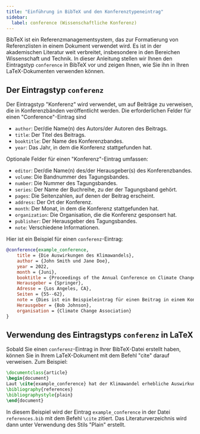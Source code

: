 ```yaml
---
title: "Einführung in BibTeX und den Konferenztypeneintrag"
sidebar:
  label: conference (Wissenschaftliche Konferenz)
---
```



BibTeX ist ein Referenzmanagementsystem, das zur Formatierung von Referenzlisten in einem Dokument verwendet wird. Es ist in der akademischen Literatur weit verbreitet, insbesondere in den Bereichen Wissenschaft und Technik. In dieser Anleitung stellen wir Ihnen den Eintragstyp `conference` in BibTeX vor und zeigen Ihnen, wie Sie ihn in Ihren LaTeX-Dokumenten verwenden können.
<CiteDrive/>

## Der Eintragstyp `conferenz`

Der Eintragstyp "Konferenz" wird verwendet, um auf Beiträge zu verweisen, die in Konferenzbänden veröffentlicht werden. Die erforderlichen Felder für einen "Conference"-Eintrag sind

- `author`: Der/die Name(n) des Autors/der Autoren des Beitrags.
- `title`: Der Titel des Beitrags.
- `booktitle`: Der Name des Konferenzbandes.
- `year`: Das Jahr, in dem die Konferenz stattgefunden hat.

Optionale Felder für einen "Konferenz"-Eintrag umfassen:

- `editor`: Der/die Name(n) des/der Herausgeber(s) des Konferenzbandes.
- `volume`: Die Bandnummer des Tagungsbandes.
- `number`: Die Nummer des Tagungsbandes.
- `series`: Der Name der Buchreihe, zu der der Tagungsband gehört.
- `pages`: Die Seitenzahlen, auf denen der Beitrag erscheint.
- `address`: Der Ort der Konferenz.
- `month`: Der Monat, in dem die Konferenz stattgefunden hat.
- `organization`: Die Organisation, die die Konferenz gesponsert hat.
- `publisher`: Der Herausgeber des Tagungsbandes.
- `note`: Verschiedene Informationen.

Hier ist ein Beispiel für einen `conferenz`-Eintrag:

```bibtex
@conference{example_conference,
	title = {Die Auswirkungen des Klimawandels},
	author = {John Smith und Jane Doe},
	year = 2022,
	month = {Juni},
	booktitle = {Proceedings of the Annual Conference on Climate Change},
	Herausgeber = {Springer},
	Adresse = {Los Angeles, CA},
	Seiten = {55--62},
	note = {Dies ist ein Beispieleintrag für einen Beitrag in einem Konferenzband},
	Herausgeber = {Bob Johnson},
	organisation = {Climate Change Association}
}

```

## Verwendung des Eintragstyps `conferenz` in LaTeX

Sobald Sie einen `conferenz`-Eintrag in Ihrer BibTeX-Datei erstellt haben, können Sie in Ihrem LaTeX-Dokument mit dem Befehl "cite" darauf verweisen. Zum Beispiel:

```latex
\documentclass{article}  
\begin{document}  
Laut \cite{example_conference} hat der Klimawandel erhebliche Auswirkungen auf den Planeten.  
\bibliography{references} 
\bibliographystyle{plain}  
\end{document}
```

In diesem Beispiel wird der Eintrag `example_conference` in der Datei `references.bib` mit dem Befehl `\cite` zitiert. Das Literaturverzeichnis wird dann unter Verwendung des Stils "Plain" erstellt.